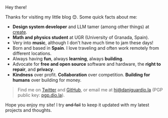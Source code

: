 Hey there!

Thanks for visiting my little blog 😊. Some quick facts about me:

- **Design system developer** and LLM tamer (among other things) at [create](https://create.xyz/).
- **Math and physics student** at UGR (University of Granada, Spain).
- Very into **music**, although I don't have much time to jam these days!
- Born and based in **Spain**. I love traveling and often work remotely from different locations.
- Always having **fun**, always **learning**, always **building**.
- Advocate for **free and open source** software and hardware, the **right to repair**, and **privacy**.
- **Kindness** over profit. **Collaboration** over competition. **Building for humans** over building for money.

> Find me on [Twitter](https://twitter.com/daniguardio_la) and [GitHub](https://github.com/DaniGuardiola), or email me at [hi@daniguardio.la](mailto:hi@daniguardio.la) (PGP public key: [pgp.dio.la](https://pgp.dio.la/)).

Hope you enjoy my site! I try ~~and fail~~ to keep it updated with my latest projects and thoughts.
